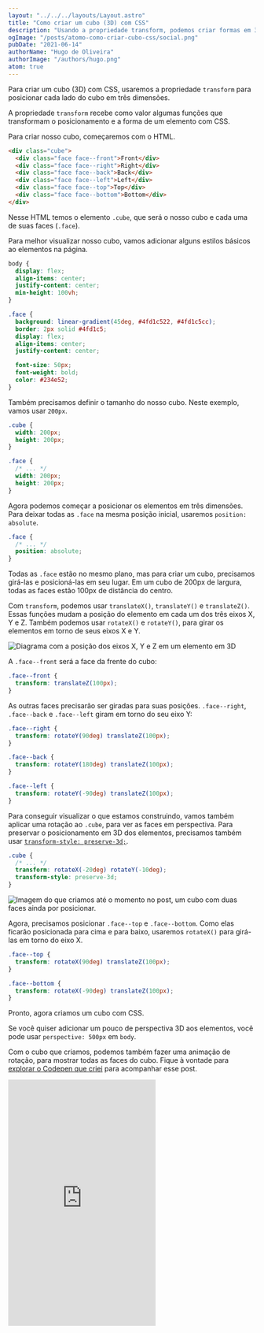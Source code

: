 ```yaml
---
layout: "../../../layouts/Layout.astro"
title: "Como criar um cubo (3D) com CSS"
description: "Usando a propriedade transform, podemos criar formas em 3D como um cubo, apenas com CSS. Aprenda como."
ogImage: "/posts/atomo-como-criar-cubo-css/social.png"
pubDate: "2021-06-14"
authorName: "Hugo de Oliveira"
authorImage: "/authors/hugo.png"
atom: true
---
```



Para criar um cubo (3D) com CSS, usaremos a propriedade `transform` para posicionar cada lado do cubo em três dimensões.

A propriedade `transform` recebe como valor algumas funções que transformam o posicionamento e a forma de um elemento com CSS.

Para criar nosso cubo, começaremos com o HTML.

```html
<div class="cube">
  <div class="face face--front">Front</div>
  <div class="face face--right">Right</div>
  <div class="face face--back">Back</div>
  <div class="face face--left">Left</div>
  <div class="face face--top">Top</div>
  <div class="face face--bottom">Bottom</div>
</div>
```

Nesse HTML temos o elemento `.cube`, que será o nosso cubo e cada uma de suas faces (`.face`).

Para melhor visualizar nosso cubo, vamos adicionar alguns estilos básicos ao elementos na página.

```css
body {
  display: flex;
  align-items: center;
  justify-content: center;
  min-height: 100vh;
}

.face {
  background: linear-gradient(45deg, #4fd1c522, #4fd1c5cc);
  border: 2px solid #4fd1c5;
  display: flex;
  align-items: center;
  justify-content: center;

  font-size: 50px;
  font-weight: bold;
  color: #234e52;
}
```

Também precisamos definir o tamanho do nosso cubo. Neste exemplo, vamos usar `200px`.

```css
.cube {
  width: 200px;
  height: 200px;
}

.face {
  /* ... */
  width: 200px;
  height: 200px;
}
```

Agora podemos começar a posicionar os elementos em três dimensões. Para deixar todas as `.face` na mesma posição inicial, usaremos `position: absolute`.

```css
.face {
  /* ... */
  position: absolute;
}
```

Todas as `.face` estão no mesmo plano, mas para criar um cubo, precisamos girá-las e posicioná-las em seu lugar. Em um cubo de 200px de largura, todas as faces estão 100px de distância do centro.

Com `transform`, podemos usar `translateX()`, `translateY()` e `translateZ()`. Essas funções mudam a posição do elemento em cada um dos três eixos X, Y e Z. Também podemos usar `rotateX()` e `rotateY()`, para girar os elementos em torno de seus eixos X e Y.

![Diagrama com a posição dos eixos X, Y e Z em um elemento em 3D](/posts/atomo-como-criar-cubo-css/eixos-3d-css.svg)

A `.face--front` será a face da frente do cubo:

```css
.face--front {
  transform: translateZ(100px);
}
```

As outras faces precisarão ser giradas para suas posições. `.face--right`, `.face--back` e `.face--left` giram em torno do seu eixo Y:

```css
.face--right {
  transform: rotateY(90deg) translateZ(100px);
}

.face--back {
  transform: rotateY(180deg) translateZ(100px);
}

.face--left {
  transform: rotateY(-90deg) translateZ(100px);
}
```

Para conseguir visualizar o que estamos construindo, vamos também aplicar uma rotação ao `.cube`, para ver as faces em perspectiva. Para preservar o posicionamento em 3D dos elementos, precisamos também usar [`transform-style: preserve-3d;`](#todo-transform-style-3d-mdn).

```css
.cube {
  /* ... */
  transform: rotateX(-20deg) rotateY(-10deg);
  transform-style: preserve-3d;
}
```

![Imagem do que criamos até o momento no post, um cubo com duas faces ainda por posicionar.](/posts/atomo-como-criar-cubo-css/cubo-semi-preparado.png)

Agora, precisamos posicionar `.face--top` e `.face--bottom`. Como elas ficarão posicionada para cima e para baixo, usaremos `rotateX()` para girá-las em torno do eixo X.

```css
.face--top {
  transform: rotateX(90deg) translateZ(100px);
}

.face--bottom {
  transform: rotateX(-90deg) translateZ(100px);
}
```

Pronto, agora criamos um cubo com CSS.

Se você quiser adicionar um pouco de perspectiva 3D aos elementos, você pode usar `perspective: 500px` em `body`.

Com o cubo que criamos, podemos também fazer uma animação de rotação, para mostrar todas as faces do cubo. Fique à vontade para [explorar o Codepen que criei](https://codepen.io/hugobessaa/pen/xxqQMZy) para acompanhar esse post.

<Iframe fullwidth height="500" scrolling="no" title="Cubo (Finalizado)" src="https://codepen.io/hugobessaa/embed/xxqQMZy?height=500&theme-id=dark&default-tab=result" frameBorder="no" loading="lazy" allowtransparency="true" allowFullScreen />

## Referências

- [perspective (developer.mozilla.org)](https://developer.mozilla.org/en-US/docs/Web/CSS/perspective)
